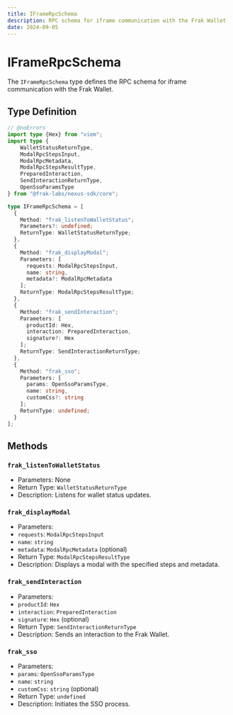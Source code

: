 ```yaml
---
title: IFrameRpcSchema
description: RPC schema for iframe communication with the Frak Wallet
date: 2024-09-05
---
```


# IFrameRpcSchema

The `IFrameRpcSchema` type defines the RPC schema for iframe communication with the Frak Wallet.

## Type Definition

```ts twoslash
// @noErrors
import type {Hex} from "viem";
import type {
    WalletStatusReturnType,
    ModalRpcStepsInput,
    ModalRpcMetadata,
    ModalRpcStepsResultType,
    PreparedInteraction,
    SendInteractionReturnType,
    OpenSsoParamsType
} from "@frak-labs/nexus-sdk/core";

type IFrameRpcSchema = [
  {
    Method: "frak_listenToWalletStatus";
    Parameters?: undefined;
    ReturnType: WalletStatusReturnType;
  },
  {
    Method: "frak_displayModal";
    Parameters: [
      requests: ModalRpcStepsInput,
      name: string,
      metadata?: ModalRpcMetadata
    ];
    ReturnType: ModalRpcStepsResultType;
  },
  {
    Method: "frak_sendInteraction";
    Parameters: [
      productId: Hex,
      interaction: PreparedInteraction,
      signature?: Hex
    ];
    ReturnType: SendInteractionReturnType;
  },
  {
    Method: "frak_sso";
    Parameters: [
      params: OpenSsoParamsType,
      name: string,
      customCss?: string
    ];
    ReturnType: undefined;
  }
];
```

## Methods

### `frak_listenToWalletStatus`
- Parameters: None
- Return Type: `WalletStatusReturnType`
- Description: Listens for wallet status updates.

### `frak_displayModal`
- Parameters:
- `requests`: `ModalRpcStepsInput`
- `name`: `string`
- `metadata`: `ModalRpcMetadata` (optional)
- Return Type: `ModalRpcStepsResultType`
- Description: Displays a modal with the specified steps and metadata.

### `frak_sendInteraction`
- Parameters:
- `productId`: `Hex`
- `interaction`: `PreparedInteraction`
- `signature`: `Hex` (optional)
- Return Type: `SendInteractionReturnType`
- Description: Sends an interaction to the Frak Wallet.

### `frak_sso`
- Parameters:
- `params`: `OpenSsoParamsType`
- `name`: `string`
- `customCss`: `string` (optional)
- Return Type: `undefined`
- Description: Initiates the SSO process.
